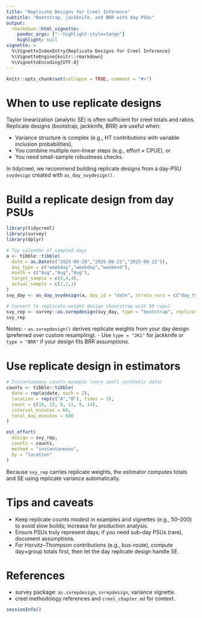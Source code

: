 ```yaml
---
title: "Replicate Designs for Creel Inference"
subtitle: "Bootstrap, jackknife, and BRR with day PSUs"
output:
  rmarkdown::html_vignette:
    pandoc_args: ["--highlight-style=tango"]
    highlight: null
vignette: >
  %\VignetteIndexEntry{Replicate Designs for Creel Inference}
  %\VignetteEngine{knitr::rmarkdown}
  %\VignetteEncoding{UTF-8}
---
```


```r
knitr::opts_chunk$set(collapse = TRUE, comment = "#>")
```

# When to use replicate designs

Taylor linearization (analytic SE) is often sufficient for creel totals and ratios. Replicate designs (bootstrap, jackknife, BRR) are useful when:

- Variance structure is complex (e.g., HT contributions with variable inclusion probabilities),
- You combine multiple non-linear steps (e.g., effort × CPUE), or
- You need small-sample robustness checks.

In tidycreel, we recommend building replicate designs from a day-PSU `svydesign` created with `as_day_svydesign()`.

# Build a replicate design from day PSUs

```r
library(tidycreel)
library(survey)
library(dplyr)

# Toy calendar of sampled days
a <- tibble::tibble(
  date = as.Date(c("2025-08-20","2025-08-21","2025-08-22")),
  day_type = c("weekday","weekday","weekend"),
  month = c("Aug","Aug","Aug"),
  target_sample = c(4,4,4),
  actual_sample = c(2,2,1)
)
svy_day <- as_day_svydesign(a, day_id = "date", strata_vars = c("day_type","month"))

# Convert to replicate-weight design (bootstrap with 50 reps)
svy_rep <- survey::as.svrepdesign(svy_day, type = "bootstrap", replicates = 50, mse = TRUE)
svy_rep
```

Notes:
- `as.svrepdesign()` derives replicate weights from your day design (preferred over custom resampling).
- Use `type = "JK1"` for jackknife or `type = "BRR"` if your design fits BRR assumptions.

# Use replicate design in estimators

```r
# Instantaneous counts example (very small synthetic data)
counts <- tibble::tibble(
  date = rep(a$date, each = 2),
  location = rep(c("A","B"), times = 3),
  count = c(10, 12, 8, 11, 9, 14),
  interval_minutes = 60,
  total_day_minutes = 600
)

est_effort(
  design = svy_rep,
  counts = counts,
  method = "instantaneous",
  by = "location"
)
```

Because `svy_rep` carries replicate weights, the estimator computes totals and SE using replicate variance automatically.

# Tips and caveats

- Keep replicate counts modest in examples and vignettes (e.g., 50–200) to avoid slow builds; increase for production analysis.
- Ensure PSUs truly represent days; if you need sub-day PSUs (rare), document assumptions.
- For Horvitz–Thompson contributions (e.g., bus-route), compute day×group totals first, then let the day replicate design handle SE.

# References

- survey package: `as.svrepdesign`, `svrepdesign`, variance vignette.
- creel methodology references and `creel_chapter.md` for context.

```r
sessionInfo()
```
